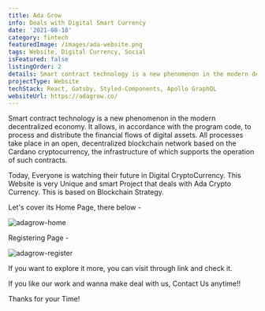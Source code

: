 ```yaml
---
title: Ada Grow
info: Deals with Digital Smart Currency
date: '2021-08-18'
category: fintech
featuredImage: /images/ada-website.png
tags: Website, Digital Currency, Social
isFeatured: false
listingOrder: 2
details: Smart contract technology is a new phenomenon in the modern decentralized economy. This Website is very Unique and smart Project that deals with Ada Crypto Currency.
projectType: Website
techStack: React, Gatsby, Styled-Components, Apollo GraphQL
websiteUrl: https://adagrow.co/
---
```


Smart contract technology is a new phenomenon in the modern decentralized economy. It allows, in accordance with the program code, to process and distribute the financial flows of digital assets. All processes take place in an open, decentralized blockchain network based on the Cardano cryptocurrency, the infrastructure of which supports the operation of such contracts.

Today, Everyone is watching their future in Digital CryptoCurrency. This Website is very Unique and smart Project that deals with Ada Crypto Currency. This is based on Blockchain Strategy.

Let's cover its Home Page, there below -

![adagrow-home](../images/adagrow-home.jpeg)

Registering Page -

![adagrow-register](../images/adagrow-register.jpeg)

If you want to explore it more, you can visit through link and check it.

If you like our work and wanna make deal with us, Contact Us anytime!!

Thanks for your Time!
